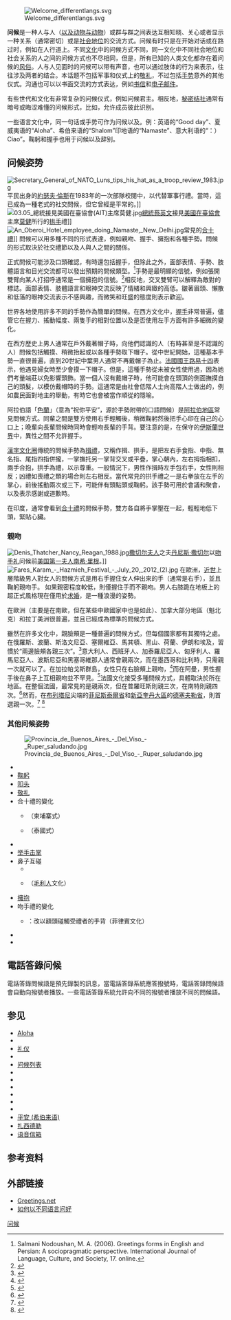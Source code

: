 [[File:Welcome_differentlangs.svg|thumb]]

'''问候'''是一种人与人（[[動物交流|以及动物与动物]]）或群与群之间表达互相知晓、关心或者显示一种关系（通常密切）或是[[社会地位|社会地位]]的交流方式。问候有时只是在开始对话或在路过时，例如在人行道上。不同[[文化|文化]]中的问候方式不同，同一文化中不同社会地位和社会关系的人之间的问候方式也不尽相同，但是，所有已知的人类文化都存在着问候的[[风俗|风俗]]。人与人见面时的问候可以带有声音，也可以通过肢体的行为来表示，往往涉及两者的结合。本话题不包括军事和仪式上的[[敬礼|敬礼]]，不过包括[[手势|手势]]意外的其他仪式。沟通也可以以书面交流的方式表达，例如[[书信|书信]]和[[电子邮件|电子邮件]]。

有些世代和文化有非常复杂的问候仪式，例如问候君主。相反地，[[秘密结社|秘密结社]]通常有暗号或晦涩难懂的问候形式，比如{{link-en|秘密握手|secret handshake}}，允许成员彼此识别。

一些语言文化中，同一句话或手势可作为问候以及{{link-en|告别传统|Parting tradition|告别}}。例：英语的“Good day”、夏威夷语的“Aloha”、希伯来语的“Shalom”印地语的“Namaste”、意大利语的“：）Ciao”。鞠躬和握手也用于问候以及辞别。

==问候姿势==
{{main|握手|色蘭|揖禮|合十}}
[[File:Secretary_General_of_NATO_Luns_tips_his_hat_as_a_troop_review_1983.jpg|thumb]]平民出身的{{link-en|北約秘書長|Secretary General of NATO}}[[約瑟夫·倫斯|約瑟夫·倫斯]]在1983年的一次部隊校閱中{{link-en|觸摸帽子|Hat tip}}，以代替軍事行禮。當時，這已成為一種老式的社交問候，但它曾經是平常的。]]
[[File:03.05_總統接見美國在臺協會(AIT)主席莫健.jpg|thumb]][[中華民國總統|總統]][[蔡英文|蔡英文]]接見[[美國在臺協會|美國在臺協會]]主席[[莫健|莫健]]所行的[[拱手|拱手]]禮]]
[[File:An_Oberoi_Hotel_employee_doing_Namaste,_New_Delhi.jpg|thumb]]常見的[[合十禮|合十禮]]]]
問候可以用多種不同的形式表達，例如親吻、握手、擁抱和各種手勢。問候的形式取決於社交禮節以及人與人之間的關係。

正式問候可能涉及口頭確認，有時還包括握手，但除此之外，面部表情、手勢、肢體語言和目光交流都可以發出預期的問候類型。<ref>Salmani Nodoushan, M. A. (2006). Greetings forms in English and Persian: A sociopragmatic perspective. International Journal of Language, Culture, and Society, 17. online.</ref>手勢是最明顯的信號，例如張開雙臂向某人打招呼通常是一個擁抱的信號。<ref>{{cite web |author=George Boeree |url=http://webspace.ship.edu/cgboer/personpercept.html |title=personpercept.html |publisher=Webspace.ship.edu |access-date=2011-01-27 |archive-date=2021-01-09 |archive-url=https://web.archive.org/web/20210109002405/http://webspace.ship.edu/cgboer/personpercept.html |dead-url=no }}</ref>相反地，交叉雙臂可以解釋為敵對的標誌。面部表情、肢體語言和眼神交流反映了情緒和興緻的高低。皺著眉頭、懶散和低落的眼神交流表示不感興趣，而微笑和旺盛的態度則表示歡迎。

世界各地使用許多不同的手勢作為簡單的問候。在西方文化中，[[握手|握手]]非常普遍，儘管它在握力、搖動幅度、兩隻手的相對位置以及是否使用左手方面有許多細微的變化。

在西方歷史上男人通常在戶外戴著帽子時，向他們認識的人（有時甚至是不認識的人）問候包括觸摸、稍微抬起或以各種手勢取下帽子。從中世紀開始，這種基本手勢一直很普遍，直到20世紀中葉男人通常不再戴帽子為止。[[法國國王|法國國王]][[路易十四|路易十四]]表示，他遇見婦女時至少會摸一下帽子。但是，這種手勢從未被女性使用過，因為她們考量端莊以免影響頭飾。當一個人沒有戴帽子時，他可能會在頭頂的側面撫摸自己的頭髮，以模仿戴帽時的手勢。這通常是由社會低階人士向高階人士做出的，例如農民面對地主的舉動，有時它也會被當作順從的隱喻。

阿拉伯語「[[色蘭|色蘭]]」（意為“祝你平安”，源於手勢附帶的口語問候）是[[阿拉伯地區|阿拉伯地區]]常見問候方式。同輩之間是雙方使用右手輕觸後，稍微鞠躬然後把手心印在自己的心口上；晚輩向長輩問候時同時會輕吻長輩的手背。要注意的是，在保守的[[伊斯蘭世界|伊斯蘭世界]]中，異性之間不允許握手。

[[漢字文化圈|漢字文化圈]]傳統的問候手勢為[[揖禮|揖禮]]，又稱作揖、拱手，是把左右手食指、中指、無名指、尾指四指併攏，一掌撫托另一掌背交叉或平疊，掌心朝內，左右拇指相扣，兩手合抱，拱手為禮，以示尊重。一般情況下，男性作揖時左手包右手，女性則相反；凶禮如喪禮之類的場合則左右相反。當代常見的拱手禮之一是右拳放在左手的掌心，前後搖動兩次或三下，可能伴有頭點頭或鞠躬。該手勢可用於會議和聚會，以及表示感謝或道歉時。 

在印度，通常會看到[[合十禮|合十禮]]的問候手勢，雙方各自將手掌壓在一起，輕輕地低下頭，緊貼心臟。

===親吻===
{{main|吻手禮}}
[[Image:Denis_Thatcher_Nancy_Reagan_1988.jpg|thumb]][[撒切尔夫人|撒切尔夫人]]之夫[[丹尼斯·撒切尔|丹尼斯·撒切尔]]以[[吻手礼|吻手礼]]问候前[[美国第一夫人|美国第一夫人]][[南希·里根|南希·里根]]。]]
[[File:Fares_Karam_-_Hazmieh_Festival_-_July_20,_2012_(2).jpg|thumb]]
在歐洲，[[近世|近世]]上層階級男人對女人的問候方式是用右手握住女人伸出來的手（通常是右手），並且鞠躬親吻手。 如果親密程度較低，則僅握住手而不親吻。男人右膝跪在地板上的超正式風格現在僅用於[[求婚|求婚]]，是一種浪漫的姿勢。

{{link-en|親臉頰|Cheek kissing}}在歐洲（主要是在南歐，但在某些中歐國家中也是如此）、加拿大部分地區（魁北克）和拉丁美洲很普遍，並且已經成為標準的問候方式。

雖然在許多文化中，親臉頰是一種普遍的問候方式，但每個國家都有其獨特之處。在俄羅斯、波蘭、斯洛文尼亞、塞爾維亞、馬其頓、黑山、荷蘭、伊朗和埃及，習慣於“兩邊臉頰各親三次”。<ref>{{cite web |url=http://www.hawaii.edu/hga/GAW97/greeting.html |title=Greetings Lesson |publisher=Hawaii.edu |access-date=2011-01-27 |url-status=dead |archive-url=https://web.archive.org/web/20110604234558/http://www.hawaii.edu/hga/GAW97/greeting.html |archive-date=2011-06-04 }}</ref>意大利人、西班牙人、加泰羅尼亞人、匈牙利人、羅馬尼亞人、波斯尼亞和黑塞哥維那人通常會親兩次，而在墨西哥和比利時，只需親一次就可以了。在加拉帕戈斯群島，女性只在右臉頰上親吻，<ref>{{cite web |url=http://www.galapagosonline.com/predeparture/predeparture_information.htm |title=Galapagos FAQs Preparing for your trip |publisher=Galapagosonline.com |access-date=2011-01-27 |archive-date=2018-06-17 |archive-url=https://web.archive.org/web/20180617093146/http://www.galapagosonline.com/predeparture/predeparture_information.htm |dead-url=no }}</ref>而在阿曼，男性握手後在鼻子上互相親吻並不罕見。<ref>{{cite web |url=http://www.brucevanpatter.com/world_greetings.html |title=Greetings in other cultures |publisher=Brucevanpatter.com |access-date=2011-01-27 |archive-date=2018-07-15 |archive-url=https://web.archive.org/web/20180715095741/http://brucevanpatter.com/world_greetings.html |dead-url=no }}</ref>法國文化接受多種問候方式，具體取決於所在地區。在整個法國，最常見的是親兩次，但在普羅旺斯則親三次，在南特則親四次。<ref>{{cite web |url=http://french.about.com/library/weekly/aa051801f.htm |title=Faire la bise - French Gestures |publisher=French.about.com |date=2011-01-02 |access-date=2011-01-27 |archive-date=2015-03-19 |archive-url=https://web.archive.org/web/20150319172134/http://french.about.com/library/weekly/aa051801f.htm |dead-url=no }}</ref>然而，在[[布列塔尼|布列塔尼]]尖端的[[菲尼斯泰爾省|菲尼斯泰爾省]]和[[新亞奎丹大區|新亞奎丹大區]]的[[德塞夫勒省|德塞夫勒省]]，則首選親一次。<ref>{{cite web |url=http://bigthink.com/ideas/21262 |title=210 French Kissing Map |publisher=Frank Jacobs |date=2007-12-02 |access-date=2012-01-02 |archive-date=2011-12-16 |archive-url=https://web.archive.org/web/20111216195043/http://bigthink.com/ideas/21262 |dead-url=no }}</ref>
<ref>{{cite web |url=https://grammarchecker.online/email-greetings/ |title=Email greetings. |publisher=Alex |date=2019-10-31 |access-date=2019-10-27 |archive-date=2020-05-11 |archive-url=https://web.archive.org/web/20200511225148/https://grammarchecker.online/email-greetings/ |dead-url=no }}</ref>

===其他问候姿势===
[[File:Provincia_de_Buenos_Aires_-_Del_Viso_-_Ruper_saludando.jpg|thumb]]
* {{link-en|手势列表|List of gestures|挥手}}
* [[鞠躬|鞠躬]]
* [[叩头|叩头]]
* [[敬礼|敬礼]] 
* 合十禮的變化
** {{tsl|en|Sampeah}}（柬埔寨式）
** {{link-en|Wai|Thai greeting}}（泰國式）
* {{link-en|击拳|Fist bump}}
* [[举手击掌|举手击掌]]
* 鼻子互碰
**{{tsl|en|Eskimo kissing|愛斯基摩親吻}}
** {{tsl|en|Hongi}}（[[毛利人|毛利人]]文化）
* [[擁抱|擁抱]]
* 吻手禮的變化
** {{tsl|en|Mano (gesture)}}：改以額頭碰觸受禮者的手背（菲律賓文化）
* {{tsl|en|Pranāma}}
* {{tsl|en|Tehniyat}}

==電話答錄问候==
電話答錄問候語是預先錄製的訊息，當電話答錄系統應答撥號時，電話答錄問候語會自動向撥號者播放。一些電話答錄系統允許向不同的撥號者播放不同的問候語。

==参见==
* [[Aloha|Aloha]]
* {{link-en|Ciao (意大利语)|Ciao}}
* [[礼仪|礼仪]]
* {{tsl|en|Hare Krishna (mantra)|Hare Krishna}}
* [[问候列表|问候列表]]
* {{link-en|Mahalo|Mahalo}}
* {{link-en|告别字句|Parting phrase}}
* {{link-en|复活节问候|Paschal greeting}}
* {{link-en|Š-L-M|Š-L-M}}
* {{link-en|称呼语|Salutation}}
* {{link-en|Sat Sri Akaal|Sat Sri Akaal}}
* [[平安_(希伯来语)|平安 (希伯来语)]]
* [[扎西德勒|扎西德勒]]
* [[语音信箱|语音信箱]]

==参考资料==
{{Reflist}}
{{Commons category|Greetings}}

==外部链接==
*[http://www.greetings.net Greetings.net] {{Wayback|url=http://www.greetings.net/ |date=20200525105806 }}
*[http://www.wikihow.com/Say-Hello-in-Different-Languages 如何以不同语言问好] {{Wayback|url=http://www.wikihow.com/Say-Hello-in-Different-Languages |date=20210421042529 }}



[[分类:问候|]]
{{Authority control}}